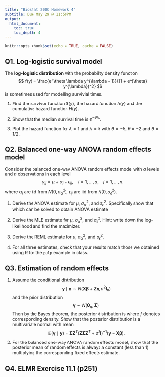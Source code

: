 ```yaml
---
title: "Biostat 200C Homework 4"
subtitle: Due May 29 @ 11:59PM
output: 
  html_document:
    toc: true
    toc_depth: 4
---
```


```r
knitr::opts_chunk$set(echo = TRUE, cache = FALSE)
```

## Q1. Log-logistic survival model

The **log-logistic distribution** with the probability density function
$$
f(y) = \frac{e^\theta \lambda y^{\lambda - 1}}{(1 + e^{\theta} y^{\lambda})^2}
$$
is sometimes used for modelling survivial times.

1. Find the survivor function $S(y)$, the hazard function $h(y)$ and the cumulative hazard function $H(y)$.

2. Show that the median survival time is $e^{-\theta / \lambda}$. 

3. Plot the hazard function for $\lambda = 1$ and $\lambda = 5$ with $\theta = -5$, $\theta = -2$ and $\theta = 1/2$. 

## Q2. Balanced one-way ANOVA random effects model

Consider the balanced one-way ANOVA random effects model with $a$ levels and $n$ observations in each level
$$
y_{ij} = \mu + \alpha_i + \epsilon_{ij}, \quad i=1,\ldots,a, \quad j=1,\ldots,n.
$$
where $\alpha_i$ are iid from $N(0,\sigma_\alpha^2)$, $\epsilon_{ij}$ are iid from $N(0, \sigma_\epsilon^2)$. 

1. Derive the ANOVA estimate for $\mu$, $\sigma_\alpha^2$, and $\sigma_{\epsilon}^2$. Specifically show that
\begin{eqnarray*}
  \mathbb{E}(\bar y_{\cdot \cdot}) &=& \mathbb{E} \left( \frac{\sum_{ij} y_{ij}}{na} \right) = \mu \\
  \mathbb{E} (\text{SSE}) &=& \mathbb{E} \left[ \sum_{i=1}^a \sum_{j=1}^n (y_{ij} - \bar{y}_{i \cdot})^2 \right] = a(n-1) \sigma_{\epsilon}^2 \\
  \mathbb{E} (\text{SSA}) &=& \mathbb{E} \left[ \sum_{i=1}^a \sum_{j=1}^n (\bar{y}_{i \cdot} - \bar{y}_{\cdot \cdot})^2 \right] = (a-1)(n \sigma_{\alpha}^2 + \sigma_{\epsilon}^2),
\end{eqnarray*}
which can be solved to obtain ANOVA estimate
\begin{eqnarray*}
\widehat{\mu} &=& \frac{\sum_{ij} y_{ij}}{na}, \\
\widehat{\sigma}_{\epsilon}^2 &=& \frac{\text{SSE}}{a(n-1)}, \\
\widehat{\sigma}_{\alpha}^2 &=& \frac{\text{SSA}/(a-1) - \widehat{\sigma}_{\epsilon}^2}{n}.
\end{eqnarray*}

2. Derive the MLE estimate for $\mu$, $\sigma_\alpha^2$, and $\sigma_{\epsilon}^2$. Hint: write down the log-likelihood and find the maximizer.

3. Derive the REML estimate for $\mu$, $\sigma_\alpha^2$, and $\sigma_{\epsilon}^2$. 

4. For all three estimates, check that your results match those we obtained using R for the `pulp` example in class.

## Q3. Estimation of random effects

1. Assume the conditional distribution
$$
\mathbf{y} \mid \boldsymbol{\gamma} \sim N(\mathbf{X} \boldsymbol{\beta} + \mathbf{Z} \boldsymbol{\gamma}, \sigma^2 \mathbf{I}_n)
$$
and the prior distribution
$$
\boldsymbol{\gamma} \sim N(\mathbf{0}_q, \boldsymbol{\Sigma}).
$$
Then by the Bayes theorem, the posterior distribution is
\begin{eqnarray*}
f(\boldsymbol{\gamma} \mid \mathbf{y}) &=& \frac{f(\mathbf{y} \mid \boldsymbol{\gamma}) \times f(\boldsymbol{\gamma})}{f(\mathbf{y})}, \end{eqnarray*}
where $f$ denotes corresponding density. Show that the posterior distribution is a multivariate normal with mean
$$
\mathbb{E} (\boldsymbol{\gamma} \mid \mathbf{y}) = \boldsymbol{\Sigma} \mathbf{Z}^T (\mathbf{Z} \boldsymbol{\Sigma} \mathbf{Z}^T + \sigma^2 \mathbf{I})^{-1} (\mathbf{y} - \mathbf{X} \boldsymbol{\beta}).
$$

2. For the balanced one-way ANOVA random effects model, show that the posterior mean of random effects is always a constant (less than 1) multiplying the corresponding fixed effects estimate.

## Q4. ELMR Exercise 11.1 (p251)


